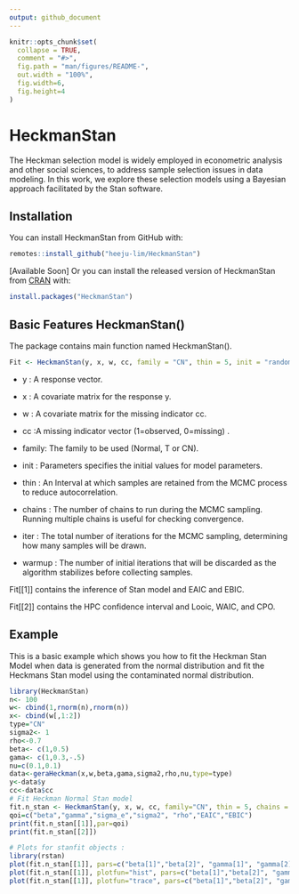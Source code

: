 ```yaml
---
output: github_document
---
```


<!--  README.md is generated from README.Rmd. Please edit that file -->

```r
knitr::opts_chunk$set(
  collapse = TRUE,
  comment = "#>",
  fig.path = "man/figures/README-",
  out.width = "100%",
  fig.width=6, 
  fig.height=4
)
```

# HeckmanStan

<!--[![CRAN_Status_Badge]()]()-->


The Heckman selection model is widely employed in econometric analysis and other social sciences, to address sample selection issues in data modeling. In this work, we explore these selection models using a Bayesian approach facilitated by the Stan software.

<!--For more information about the model formulation and estimation, please see
Schumacher, F. L., Lachos, V. H., and Matos, L. A. (2021). Scale mixture of skew‐normal linear mixed models with within‐subject serial dependence. *Statistics in Medicine*. DOI: [10.1002/sim.8870](https://doi.org/10.1002/sim.8870).-->

## Installation

<!-- You can install the released version of lmmsmsn from [CRAN](https://CRAN.R-project.org) with: -->


You can install HeckmanStan from GitHub with:

```r
remotes::install_github("heeju-lim/HeckmanStan")
```
[Available Soon] Or you can install the released version of HeckmanStan from [CRAN](https://CRAN.R-project.org) with:
```r
install.packages("HeckmanStan")
```
## Basic Features HeckmanStan()

The package contains main function named HeckmanStan().

``` r
Fit <- HeckmanStan(y, x, w, cc, family = "CN", thin = 5, init = "random", chains = 1, iter = 10, warmup = 5)
```

-   y : A response vector.

-   x : A covariate matrix for the response y.

-   w : A covariate matrix for the missing indicator cc.

-   cc :A missing indicator vector (1=observed, 0=missing) .

-   family: The family to be used (Normal, T or CN).

-   init : Parameters specifies the initial values for model parameters.

-   thin : An Interval at which samples are retained from the MCMC process to reduce autocorrelation.

-   chains : The number of chains to run during the MCMC sampling. Running multiple chains is useful for checking convergence.

-   iter : The total number of iterations for the MCMC sampling, determining how many samples will be drawn.

-   warmup : The number of initial iterations that will be discarded as the algorithm stabilizes before collecting samples.

Fit[[1]] contains the inference of Stan model and EAIC and EBIC.

Fit[[2]] contains the HPC confidence interval and Looic, WAIC, and CPO.


## Example

This is a basic example which shows you how to fit the Heckman Stan Model when data is generated from the normal distribution and fit the Heckmans Stan model using the contaminated normal distribution. 

```r
library(HeckmanStan)
n<- 100
w<- cbind(1,rnorm(n),rnorm(n))
x<- cbind(w[,1:2])
type="CN"
sigma2<- 1
rho<-0.7
beta<- c(1,0.5)
gama<- c(1,0.3,-.5)
nu=c(0.1,0.1)
data<-geraHeckman(x,w,beta,gama,sigma2,rho,nu,type=type)
y<-data$y
cc<-data$cc
# Fit Heckman Normal Stan model
fit.n_stan <- HeckmanStan(y, x, w, cc, family="CN", thin = 5, chains = 1, iter = 10000, warmup = 1000)
qoi=c("beta","gamma","sigma_e","sigma2", "rho","EAIC","EBIC")
print(fit.n_stan[[1]],par=qoi)
print(fit.n_stan[[2]])

# Plots for stanfit objects : 
library(rstan)
plot(fit.n_stan[[1]], pars=c("beta[1]","beta[2]", "gamma[1]", "gamma[2]", "gamma[3]", "rho", "sigma_e"))
plot(fit.n_stan[[1]], plotfun="hist", pars=c("beta[1]","beta[2]", "gamma[1]", "gamma[2]", "gamma[3]", "rho", "sigma_e"))
plot(fit.n_stan[[1]], plotfun="trace", pars=c("beta[1]","beta[2]", "gamma[1]", "gamma[2]", "gamma[3]", "rho", "sigma_e"))
```

